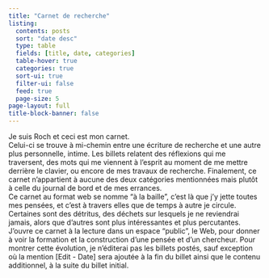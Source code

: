 ```yaml
---
title: "Carnet de recherche"
listing:
  contents: posts
  sort: "date desc"
  type: table
  fields: [title, date, categories]
  table-hover: true
  categories: true
  sort-ui: true
  filter-ui: false
  feed: true
  page-size: 5
page-layout: full
title-block-banner: false
---
```


Je suis Roch et ceci est mon carnet.  
Celui-ci se trouve à mi-chemin entre une écriture de recherche et une autre plus personnelle, intime.
Les billets relatent des réflexions qui me traversent, des mots qui me viennent à l'esprit au moment de me mettre derrière le clavier, ou encore de mes travaux de recherche.
Finalement, ce carnet n'appartient à aucune des deux catégories mentionnées mais plutôt à celle du journal de bord et de mes errances.  
Ce carnet au format web se nomme "à la baille", c'est là que j'y jette toutes mes pensées, et c'est à travers elles que de temps à autre je circule.
Certaines sont des détritus, des déchets sur lesquels je ne reviendrai jamais, alors que d'autres sont plus intéressantes et plus percutantes.
J'ouvre ce carnet à la lecture dans un espace "public", le Web, pour donner à voir la formation et la construction d'une pensée et d'un chercheur.
Pour montrer cette évolution, je n'éditerai pas les billets postés, sauf exception où la mention [Edit - Date] sera ajoutée à la fin du billet ainsi que le contenu additionnel, à la suite du billet initial.
